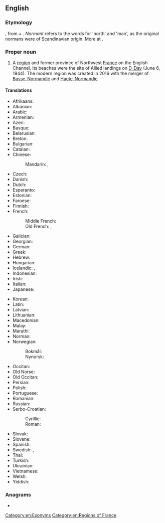==English==
{{wikipedia}}

===Etymology===
{{etyl|fro|en}} {{m|fro|Normendie}}, from {{m|fro|normant}} + {{m|fro|-ie}}. ''Normant'' refers to the {{etyl|gem|en}} words for 'north' and 'man', as the original normans were of Scandinavian origin. More at {{l|en|Norman}}.

===Proper noun===
{{en-proper noun}}

# A [[region]] and former province of Northwest [[France]] on the English Channel. Its beaches were the site of Allied landings on [[D-Day]] (June 6, 1944). The modern region was created in 2016 with the merger of [[Basse-Normandie]] and [[Haute-Normandie]].

====Translations====
{{trans-top|region of France}}
* Afrikaans: {{t|af|Normandië}}
* Albanian: {{t|sq|Normandia}}
* Arabic: {{t|ar|نُورْمَانْدِي|f}}
* Armenian: {{t|hy|Նորմանդիա}}
* Azeri: {{t|az|Normandiya}}
* Basque: {{t|eu|Normandia}}
* Belarusian: {{t|be|Нармандыя|f}}
* Breton: {{t|br|Normandi}}
* Bulgarian: {{t|bg|Нормандия|f|tr=Normándija|sc=Cyrl}}
* Catalan: {{t|ca|Normandia|f}}
* Chinese:
*: Mandarin: {{t+|cmn|諾曼底|sc=Hani}}, {{t+|cmn|诺曼底|tr=Nuòmàndǐ|sc=Hani}}
* Czech: {{t+|cs|Normandie|f}}
* Danish: {{t|da|Normandiet}}
* Dutch: {{t+|nl|Normandië|n}}
* Esperanto: {{t|eo|Normandio}}
* Estonian: {{t|et|Normandia}}
* Faroese: {{t|fo|Norðmandíið|n}}
* Finnish: {{t+|fi|Normandia}}
* French: {{t+|fr|Normandie|f}}
*: Middle French: {{t|frm|Normendie}}
*: Old French: {{t|fro|Normandie}}, {{t|fro|Normendie}}
* Galician: {{t+|gl|Normandía|f}}
* Georgian: {{t|ka|ნორმანდია}}
* German: {{t+|de|Normandie|f}}
* Greek: {{t|el|Νορμανδία|f}}
* Hebrew: {{t|he|נורמנדי|f|tr=normandi}}
* Hungarian: {{t+|hu|Normandia}}
* Icelandic: {{t|is|Norðmandí|n}}, {{t|is|Normandí|n}}
* Indonesian: {{t|id|Normandia}}
* Irish: {{t|ga|Normainn|f|alt=An Normainn}}
* Italian: {{t+|it|Normandia|f}}
* Japanese: {{t|ja|ノルマンディー|tr=Norumandī|sc=Jpan}}
{{trans-mid}}
* Korean: {{t|ko|노르망디}}
* Latin: {{t|la|Normannia|f}}
* Latvian: {{t|lv|Normandija|f}}
* Lithuanian: {{t|lt|Normandija|f}}
* Macedonian: {{t|mk|Нормандија|f}}
* Malay: {{t|ms|Normandie}}
* Marathi: {{t|mr|नॉर्मंडी|tr=nǒrmaṃḍī|sc=Deva}}
* Norman: {{t|nrf|Nouormandie|f}}
* Norwegian:
*: Bokmål: {{t|nb|Normandie|f}}
*: Nynorsk: {{t|nn|Normandie|f}}
* Occitan: {{t|oc|Normandia|f}}
* Old Norse: {{t|non|Norðmandí|n}}
* Old Occitan: {{t|pro|Normandia}}
* Persian: {{t+|fa|نرماندی|tr=Normândî}}
* Polish: {{t+|pl|Normandia|f}}
* Portuguese: {{t+|pt|Normandia|f}}
* Romanian: {{t|ro|Normandia|f}}
* Russian: {{t+|ru|Норма́ндия|f}}
* Serbo-Croatian: 
*: Cyrillic: {{t|sh|Нормандија|f}}
*: Roman: {{t+|sh|Normandija|f}}
* Slovak: {{t|sk|Normandia|f}}
* Slovene: {{t+|sl|Normandíja|f}}
* Spanish: {{t|es|Normandía|f}}
* Swedish: {{t|sv|Normandie|n}}, {{t|sv|Normandiet|n}}
* Thai: {{t|th|นอร์ม็องดี|tr=nɔɔr-mɔng-dii}}
* Turkish: {{t+|tr|Normandiya}}
* Ukrainian: {{t|uk|Нормандія|f}}
* Vietnamese: {{t|vi|Normandie}}
* Welsh: {{t|cy|Normandi}}
* Yiddish: {{t|yi|נארמאנדי|f}}
{{trans-bottom}}

===Anagrams===
* {{anagrams|en|andronym|monandry}}

[[Category:en:Exonyms]]
[[Category:en:Regions of France]]